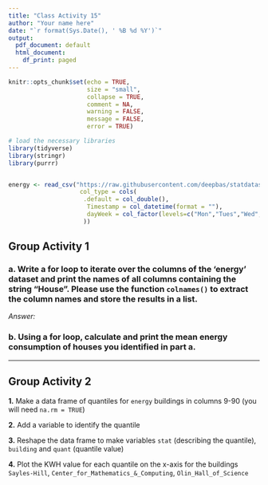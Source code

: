 ```yaml
---
title: "Class Activity 15"
author: "Your name here"
date: "`r format(Sys.Date(), ' %B %d %Y')`"
output:
  pdf_document: default
  html_document:
    df_print: paged
---
```


```r
knitr::opts_chunk$set(echo = TRUE, 
                      size = "small", 
                      collapse = TRUE, 
                      comment = NA, 
                      warning = FALSE, 
                      message = FALSE,
                      error = TRUE)

# load the necessary libraries
library(tidyverse)
library(stringr)
library(purrr)


energy <- read_csv("https://raw.githubusercontent.com/deepbas/statdatasets/main/energy.csv",
                    col_type = cols(
                     .default = col_double(), 
                      Timestamp = col_datetime(format = ""),
                      dayWeek = col_factor(levels=c("Mon","Tues","Wed","Thurs","Fri","Sat","Sun"))
                     ))
```


\vspace*{1in}


## Group Activity 1

### a. Write a for loop to iterate over the columns of the 'energy' dataset and print the names of all columns containing the string "House". Please use the function `colnames()` to extract the column names and store the results in a list.

*Answer:*




### b. Using a for loop, calculate and print the mean energy consumption of houses you identified in part a.



------------------------------------------

## Group Activity 2


**1.** Make a data frame of quantiles for `energy` buildings in columns 9-90 (you will need `na.rm = TRUE`)




**2.**  Add a variable to identify the quantile




**3.**  Reshape the data frame to make variables `stat` (describing the quantile), `building` and `quant` (quantile value)






**4.**  Plot the KWH value for each quantile on the x-axis for the buildings `Sayles-Hill`, `Center_for_Mathematics_&_Computing`, `Olin_Hall_of_Science`







